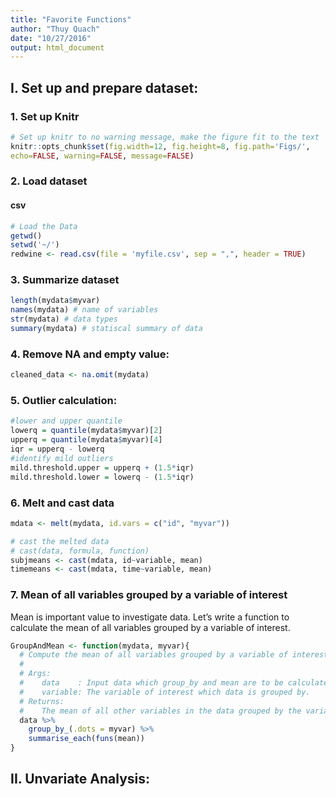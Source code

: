 ```yaml
---
title: "Favorite Functions"
author: "Thuy Quach"
date: "10/27/2016"
output: html_document
---
```


## I. Set up and prepare dataset:

### 1. Set up Knitr

```r
# Set up knitr to no warning message, make the figure fit to the text
knitr::opts_chunk$set(fig.width=12, fig.height=8, fig.path='Figs/',
echo=FALSE, warning=FALSE, message=FALSE)      
```


### 2. Load dataset 
#### csv

```r
# Load the Data
getwd()
setwd('~/')
redwine <- read.csv(file = 'myfile.csv', sep = ",", header = TRUE) 
```

### 3. Summarize dataset

```r
length(mydata$myvar)
names(mydata) # name of variables
str(mydata) # data types
summary(mydata) # statiscal summary of data

```


### 4. Remove NA and empty value:

```r
cleaned_data <- na.omit(mydata)

```

### 5. Outlier calculation:

```r
#lower and upper quantile
lowerq = quantile(mydata$myvar)[2]
upperq = quantile(mydata$myvar)[4]
iqr = upperq - lowerq 
#identify mild outliers
mild.threshold.upper = upperq + (1.5*iqr)
mild.threshold.lower = lowerq - (1.5*iqr)

```
### 6. Melt and cast data

```r
mdata <- melt(mydata, id.vars = c("id", "myvar"))
```

```r
# cast the melted data
# cast(data, formula, function) 
subjmeans <- cast(mdata, id~variable, mean)
timemeans <- cast(mdata, time~variable, mean)
```


### 7. Mean of all variables grouped by a variable of interest

Mean is important value to investigate data. Let's write a function to calculate the mean of all variables grouped by a variable of interest.

```r
GroupAndMean <- function(mydata, myvar){
  # Compute the mean of all variables grouped by a variable of interest.
  #
  # Args:
  #    data    : Input data which group_by and mean are to be calculated.
  #    variable: The variable of interest which data is grouped by.
  # Returns:
  #    The mean of all other variables in the data grouped by the variable.
  data %>%
    group_by_(.dots = myvar) %>%
    summarise_each(funs(mean))
}
```

## II. Unvariate Analysis:

